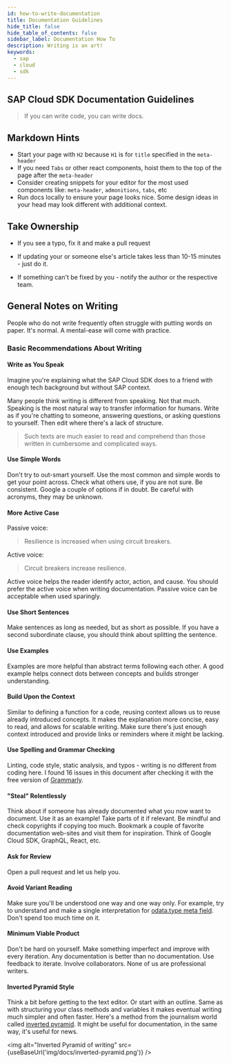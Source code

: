 ```yaml
---
id: how-to-write-documentation
title: Documentation Guidelines
hide_title: false
hide_table_of_contents: false
sidebar_label: Documentation How To
description: Writing is an art!
keywords:
  - sap
  - cloud
  - sdk
---
```



## SAP Cloud SDK Documentation Guidelines

> If you can write code, you can write docs.

## Markdown Hints

- Start your page with `H2` because `H1` is for `title` specified in the `meta-header`
- If you need `Tabs` or other react components, hoist them to the top of the page after the `meta-header`
- Consider creating snippets for your editor for the most used components like: `meta-header`, `admonitions`, `tabs`, etc
- Run docs locally to ensure your page looks nice.
  Some design ideas in your head may look different with additional context.

## Take Ownership

- If you see a typo, fix it and make a pull request
<!--vale off -->
- If updating your or someone else's article takes less than 10-15 minutes - just do it.
<!--vale on -->
- If something can't be fixed by you - notify the author or the respective team.

## General Notes on Writing

People who do not write frequently often struggle with putting words on paper.
It's normal.
A mental-ease will come with practice.

### Basic Recommendations About Writing

#### Write as You Speak

Imagine you're explaining what the SAP Cloud SDK does to a friend with enough tech background but without SAP context.

Many people think writing is different from speaking.
Not that much.
Speaking is the most natural way to transfer information for humans.
Write as if you're chatting to someone, answering questions, or asking questions to yourself.
Then edit where there's a lack of structure.

> Such texts are much easier to read and comprehend than those written in cumbersome and complicated ways.

#### Use Simple Words

Don't try to out-smart yourself.
Use the most common and simple words to get your point across.
Check what others use, if you are not sure.
Be consistent.
Google a couple of options if in doubt.
Be careful with acronyms, they may be unknown.

#### More Active Case

Passive voice:

> Resilience is increased when using circuit breakers.

Active voice:

> Circuit breakers increase resilience.

Active voice helps the reader identify actor, action, and cause.
You should prefer the active voice when writing documentation.
Passive voice can be acceptable when used sparingly.

#### Use Short Sentences

Make sentences as long as needed, but as short as possible.
If you have a second subordinate clause, you should think about splitting the sentence.

#### Use Examples

Examples are more helpful than abstract terms following each other.
A good example helps connect dots between concepts and builds stronger understanding.

#### Build Upon the Context

Similar to defining a function for a code, reusing context allows us to reuse already introduced concepts.
It makes the explanation more concise, easy to read, and allows for scalable writing.
Make sure there's just enough context introduced and provide links or reminders where it might be lacking.

#### Use Spelling and Grammar Checking

Linting, code style, static analysis, and typos - writing is no different from coding here.
I found 16 issues in this document after checking it with the free version of [Grammarly](https://www.grammarly.com/).

#### "Steal" Relentlessly

<!-- vale SAP.Products = NO -->

Think about if someone has already documented what you now want to document.
Use it as an example!
Take parts of it if relevant.
Be mindful and check copyrights if copying too much.
Bookmark a couple of favorite documentation web-sites and visit them for inspiration.
Think of Google Cloud SDK, GraphQL, React, etc.

<!-- vale SAP.Products = YES -->

#### Ask for Review

Open a pull request and let us help you.

#### Avoid Variant Reading

Make sure you'll be understood one way and one way only.
For example, try to understand and make a single interpretation for [odata.type meta field](http://docs.oasis-open.org/odata/odata-json-format/v4.01/odata-json-format-v4.01.html#sec_ControlInformationtypeodatatype).
Don't spend too much time on it.

#### Minimum Viable Product

Don't be hard on yourself.
Make something imperfect and improve with every iteration.
Any documentation is better than no documentation.
Use feedback to iterate.
Involve collaborators.
None of us are professional writers.

#### Inverted Pyramid Style

Think a bit before getting to the text editor.
Or start with an outline.
Same as with structuring your class methods and variables it makes eventual writing much simpler and often faster.
Here's a method from the journalism world called [inverted pyramid](<https://en.wikipedia.org/wiki/Inverted_pyramid_(journalism)>).
It might be useful for documentation, in the same way, it's useful for news.

<img
  alt="Inverted Pyramid of writing"
  src={useBaseUrl('img/docs/inverted-pyramid.png')}
/>
